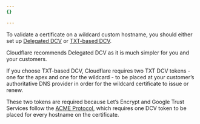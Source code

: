 ```yaml
---
{}

---
```


To validate a certificate on a wildcard custom hostname, you should either set up [Delegated DCV](/cloudflare-for-platforms/cloudflare-for-saas/security/certificate-management/issue-and-validate/validate-certificates/delegated-dcv/) or [TXT-based DCV](/cloudflare-for-platforms/cloudflare-for-saas/security/certificate-management/issue-and-validate/validate-certificates/txt/).

Cloudflare recommends Delegated DCV as it is much simpler for you and your customers.

If you choose TXT-based DCV, Cloudflare requires two TXT DCV tokens - one for the apex and one for the wildcard - to be placed at your customer’s authoritative DNS provider in order for the wildcard certificate to issue or renew.

These two tokens are required because Let’s Encrypt and Google Trust Services follow the [ACME Protocol](https://datatracker.ietf.org/doc/html/rfc8555), which requires one DCV token to be placed for every hostname on the certificate.
